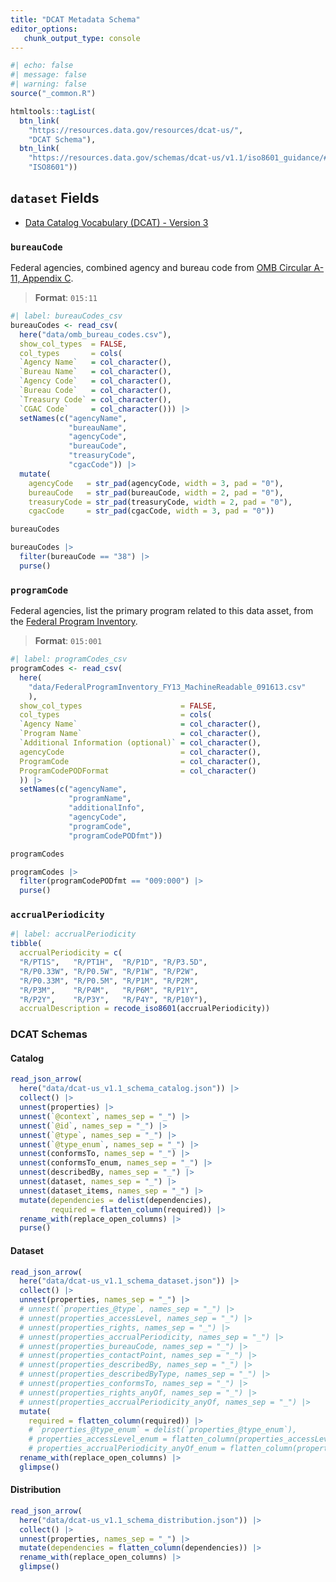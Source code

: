 ```yaml
---
title: "DCAT Metadata Schema"
editor_options: 
   chunk_output_type: console
---
```


```r
#| echo: false
#| message: false
#| warning: false
source("_common.R")

htmltools::tagList(
  btn_link(
    "https://resources.data.gov/resources/dcat-us/", 
    "DCAT Schema"),
  btn_link(
    "https://resources.data.gov/schemas/dcat-us/v1.1/iso8601_guidance/#accrualperiodicity", 
    "ISO8601"))
```

## `dataset` Fields

   * [Data Catalog Vocabulary (DCAT) - Version 3](https://www.w3.org/TR/vocab-dcat/)

### `bureauCode`

Federal agencies, combined agency and bureau code from [OMB Circular A-11, Appendix C](https://obamawhitehouse.archives.gov/sites/default/files/omb/assets/a11_current_year/app_c.pdf). 

> __Format__: `015:11`

```r
#| label: bureauCodes_csv
bureauCodes <- read_csv(
  here("data/omb_bureau_codes.csv"), 
  show_col_types  = FALSE,
  col_types       = cols(
  `Agency Name`   = col_character(),
  `Bureau Name`   = col_character(),
  `Agency Code`   = col_character(),
  `Bureau Code`   = col_character(),
  `Treasury Code` = col_character(),
  `CGAC Code`     = col_character())) |> 
  setNames(c("agencyName", 
             "bureauName", 
             "agencyCode", 
             "bureauCode", 
             "treasuryCode", 
             "cgacCode")) |> 
  mutate(
    agencyCode   = str_pad(agencyCode, width = 3, pad = "0"),
    bureauCode   = str_pad(bureauCode, width = 2, pad = "0"),
    treasuryCode = str_pad(treasuryCode, width = 2, pad = "0"),
    cgacCode     = str_pad(cgacCode, width = 3, pad = "0"))

bureauCodes

bureauCodes |> 
  filter(bureauCode == "38") |> 
  purse()
```

### `programCode`

Federal agencies, list the primary program related to this data asset, from the [Federal Program Inventory](https://resources.data.gov/schemas/dcat-us/v1.1/FederalProgramInventory_FY13_MachineReadable_091613.csv). 

> __Format__: `015:001`

```r
#| label: programCodes_csv
programCodes <- read_csv(
  here(
    "data/FederalProgramInventory_FY13_MachineReadable_091613.csv"
    ), 
  show_col_types                      = FALSE,
  col_types                           = cols(
  `Agency Name`                       = col_character(),
  `Program Name`                      = col_character(),
  `Additional Information (optional)` = col_character(),
  agencyCode                          = col_character(),
  ProgramCode                         = col_character(),
  ProgramCodePODFormat                = col_character()
  )) |> 
  setNames(c("agencyName", 
             "programName", 
             "additionalInfo", 
             "agencyCode", 
             "programCode", 
             "programCodePODfmt"))

programCodes

programCodes |> 
  filter(programCodePODfmt == "009:000") |> 
  purse()
```

### `accrualPeriodicity`

```r
#| label: accrualPeriodicity
tibble(
  accrualPeriodicity = c(
  "R/PT1S",   "R/PT1H",  "R/P1D", "R/P3.5D", 
  "R/P0.33W", "R/P0.5W", "R/P1W", "R/P2W", 
  "R/P0.33M", "R/P0.5M", "R/P1M", "R/P2M",
  "R/P3M",    "R/P4M",   "R/P6M", "R/P1Y",
  "R/P2Y",    "R/P3Y",   "R/P4Y", "R/P10Y"),
  accrualDescription = recode_iso8601(accrualPeriodicity))
```

### DCAT Schemas

#### Catalog

```r
read_json_arrow(
  here("data/dcat-us_v1.1_schema_catalog.json")) |> 
  collect() |> 
  unnest(properties) |> 
  unnest(`@context`, names_sep = "_") |> 
  unnest(`@id`, names_sep = "_") |> 
  unnest(`@type`, names_sep = "_") |> 
  unnest(`@type_enum`, names_sep = "_") |> 
  unnest(conformsTo, names_sep = "_") |> 
  unnest(conformsTo_enum, names_sep = "_") |> 
  unnest(describedBy, names_sep = "_") |> 
  unnest(dataset, names_sep = "_") |> 
  unnest(dataset_items, names_sep = "_") |> 
  mutate(dependencies = delist(dependencies),
         required = flatten_column(required)) |> 
  rename_with(replace_open_columns) |> 
  purse()
```

#### Dataset

```r
read_json_arrow(
  here("data/dcat-us_v1.1_schema_dataset.json")) |> 
  collect() |> 
  unnest(properties, names_sep = "_") |> 
  # unnest(`properties_@type`, names_sep = "_") |> 
  # unnest(properties_accessLevel, names_sep = "_") |> 
  # unnest(properties_rights, names_sep = "_") |> 
  # unnest(properties_accrualPeriodicity, names_sep = "_") |> 
  # unnest(properties_bureauCode, names_sep = "_") |> 
  # unnest(properties_contactPoint, names_sep = "_") |> 
  # unnest(properties_describedBy, names_sep = "_") |> 
  # unnest(properties_describedByType, names_sep = "_") |> 
  # unnest(properties_conformsTo, names_sep = "_") |> 
  # unnest(properties_rights_anyOf, names_sep = "_") |> 
  # unnest(properties_accrualPeriodicity_anyOf, names_sep = "_") |> 
  mutate(
    required = flatten_column(required)) |> 
    # `properties_@type_enum` = delist(`properties_@type_enum`),
    # properties_accessLevel_enum = flatten_column(properties_accessLevel_enum),
    # properties_accrualPeriodicity_anyOf_enum = flatten_column(properties_accrualPeriodicity_anyOf_enum)) |> 
  rename_with(replace_open_columns) |> 
  glimpse()
```

#### Distribution

```r
read_json_arrow(
  here("data/dcat-us_v1.1_schema_distribution.json")) |> 
  collect() |> 
  unnest(properties, names_sep = "_") |> 
  mutate(dependencies = flatten_column(dependencies)) |> 
  rename_with(replace_open_columns) |> 
  glimpse()
```

